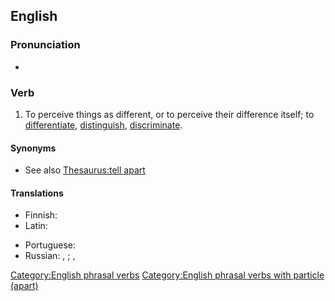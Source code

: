 ==English==

===Pronunciation===
* {{audio|en|En-au-tell apart.ogg|Audio (AU)}}

===Verb===
{{head|en|verb}}

# {{lb|en|idiomatic}} To perceive things as different, or to perceive their difference itself; to [[differentiate]], [[distinguish]], [[discriminate]].
#: {{ux|en|They are identical twins, and if they dress the same, everybody has trouble '''telling them apart'''.}}

====Synonyms====
* See also [[Thesaurus:tell apart]]

====Translations====
{{trans-top|to distinguish}}
* Finnish: {{t+|fi|erottaa}}
* Latin: {{t|la|internoscō}}
{{trans-mid}}
* Portuguese: {{t+|pt|distinguir}}
* Russian: {{t+|ru|различа́ть|impf}}, {{t+|ru|различи́ть|pf}}; {{t+|ru|отлича́ть|impf}}, {{t+|ru|отличи́ть|pf}}
{{trans-bottom}}

[[Category:English phrasal verbs]]
[[Category:English phrasal verbs with particle (apart)]]